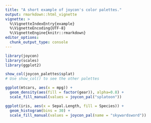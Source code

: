 ```yaml
---
title: "A short example of joycon's color palettes."
output: rmarkdown::html_vignette
vignette: >
  %\VignetteIndexEntry{example}
  %\VignetteEncoding{UTF-8}
  %\VignetteEngine{knitr::rmarkdown}
editor_options: 
  chunk_output_type: console
---
```


```r
library(joycon)
library(scales)
library(ggplot2)
```

```r
show_col(joycon_palettes$splat)
# Use show_col() to see the other palettes
```

```r
ggplot(mtcars, aes(x = mpg)) +
  geom_density(aes(fill = factor(gear)), alpha=0.8) +
  scale_fill_manual(values = joycon_pal("splatoon"))
```

```r
ggplot(iris, aes(x = Sepal.Length, fill = Species)) + 
  geom_histogram(bins = 30) +
  scale_fill_manual(values = joycon_pal(name = "skywardsword"))
```
